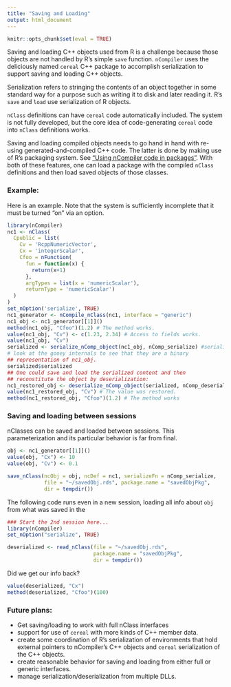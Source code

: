 ```yaml
---
title: "Saving and Loading"
output: html_document
---
```


```r
knitr::opts_chunk$set(eval = TRUE)
```

Saving and loading C++ objects used from R is a challenge because those objects are not handled by R's simple `save` function.  `nCompiler` uses the deliciously named `cereal` C++ package to accomplish serialization to support saving and loading C++ objects. 

Serialization refers to stringing the contents of an object together in some standard way for a purpose such as writing it to disk and later reading it.  R's `save` and `load` use serialization of R objects.

`nClass` definitions can have `cereal` code automatically included.  The system is not fully developed,  but the core idea of code-generating `cereal` code into `nClass` definitions works.

Saving and loading compiled objects needs to go hand in hand with re-using generated-and-compiled C++ code.  The latter is done by making use of R's packaging system.  See ["Using nCompiler code in packages"](use_in_packages.html).  With both of these features, one can load a package with the compiled `nClass` definitions and then load saved objects of those classes.

### Example:

Here is an example.  Note that the system is sufficiently incomplete that it must be turned "on" via an option.

```r
library(nCompiler)
nc1 <- nClass(
  Cpublic = list(
    Cv = 'RcppNumericVector',
    Cx = 'integerScalar',
    Cfoo = nFunction(
      fun = function(x) {
        return(x+1)
      },
      argTypes = list(x = 'numericScalar'),
      returnType = 'numericScalar')
  )
)
set_nOption('serialize', TRUE)
nc1_generator <- nCompile_nClass(nc1, interface = "generic")
nc1_obj <- nc1_generator[[1]]()
method(nc1_obj, "Cfoo")(1.2) # The method works.
value(nc1_obj, "Cv") <- c(1.23, 2.34) # Access to fields works.
value(nc1_obj, "Cv") 
serialized <- serialize_nComp_object(nc1_obj, nComp_serialize) #serialize! 
# look at the gooey internals to see that they are a binary
## representation of nc1_obj.
serialized$serialized
## One could save and load the serialized content and then
## reconstitute the object by deserialization:
nc1_restored_obj <- deserialize_nComp_object(serialized, nComp_deserialize) #deserialize!
value(nc1_restored_obj, "Cv") # The value was restored.
method(nc1_restored_obj, "Cfoo")(1.2) # The method works
```
### Saving and loading between sessions

nClasses can be saved and loaded between sessions. This parameterization and
its particular behavior is far from final.

```r

obj <- nc1_generator[[1]]()
value(obj, "Cx") <- 10
value(obj, "Cv") <- 0.1

save_nClass(ncObj = obj, ncDef = nc1, serializeFn = nComp_serialize,
            file = "~/savedObj.rds", package.name = "savedObjPkg", 
            dir = tempdir())
```

The following code runs even in a new session, loading all info about `obj` from
what was saved in the 

```r
### Start the 2nd session here...
library(nCompiler)
set_nOption("serialize", TRUE)

deserialized <- read_nClass(file = "~/savedObj.rds", 
                            package.name = "savedObjPkg", 
                            dir = tempdir())
```

Did we get our info back?

```r
value(deserialized, "Cx")
method(deserialized, "Cfoo")(100)
```



### Future plans:

- Get saving/loading to work with full nClass interfaces
- support for use of `cereal` with more kinds of C++ member data.
- create some coordination of R's serialization of environments that hold external pointers to nCompiler's C++ objects and `cereal` serialization of the C++ objects. 
- create reasonable behavior for saving and loading from either full or generic interfaces.
- manage serialization/deserialization from multiple DLLs.
